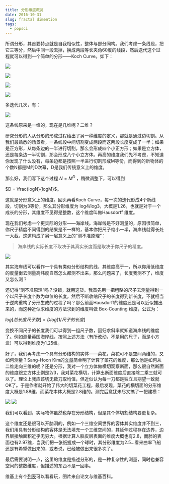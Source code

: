 ```yaml
---
title: 分形维度概览
date: 2016-10-31
slug: fractal dimention
tags:
  - popsci
---
```


所谓分形，其首要特点就是自我相似性，整体与部分同构。我们考虑一条线段，把它三等分，然后中间一段去掉，换成两段等长夹角60度的线段，然后迭代这个过程就可以得到一个简单的分形——Koch Curve。如下：

![](https://yufree.github.io/blogcn/figure/fractal.png)

![](https://yufree.github.io/blogcn/figure/fractal2.png)

![](https://yufree.github.io/blogcn/figure/fractal3.png)

![](https://yufree.github.io/blogcn/figure/fractal4.png)

多迭代几次，有：

![](https://yufree.github.io/blogcn/figure/fractal5.png)

这条线原来是一维的，现在是几维呢？二维？

研究分形的人从分形的形成过程给出了另一种维度的定义，那就是通过边切割。从我们最熟悉的场景看，一条线段中间切割变成两段而这两段长度变成了一半；如果是正方形，从每条边的一半进行切割，那么会形成四个小正方形；如果是立方体，还是每条边一半切割，那会形成八个小立方体。再高的维度我们先不考虑，不知道你发现了什么没有，每条边都是按照一半进行切割形成M等份，而得到的新物体的个数N都是M的D次幂，D是我们传统意义上的维度。

那么好，我们写下这个过程 $N = M^D$ ，稍微调整下，可以得到 

$D = \frac{logN}{logM}$。

这就是分形意义上的维度。回头再看Koch Curve，每一次的迭代形成4个新线段，切割为3等份，那么其分形维度为 log4/log3，大概是1.26，也就是对于一个成长的分形，其维度不见得是整数，这个维度叫做Hausdorff 维度。

现在我们考虑一个更实际的分形——海岸线。海岸线是不好测量的，原因很简单，你尺子精度不同得到的结果是不一样的，基本你把尺子缩小一半，海岸线就得长处一大截，这道构成了另一层意义上的“测不准原理”：

> 海岸线的实际长度不取决于其真实长度而是取决于你尺子的精度。

![](https://yufree.github.io/blogcn/figure/fractal6.png)

其实海岸线可以看作一个具有类似分形结构的线，其维度高于一，所以你用低维度的度量衡去测量高纬度自然怎么都测不出来，那么问题来了，长度我测不了，维度又怎么测？

还记得“测不准原理”吗？没错，就用这货。我首先用一把粗略的尺子去测量得到一个以尺子长度个数为单位的长度，然后不断收缩尺子的长度得到新长度，不就相当于逆向重构了分形生成的过程了吗？那么前面Hausdorff的维度还是可以近似推出来的，而这种近似求维度的方法求到的维度叫做 Box-Counting 维度，公式为：

$log[总长度尺子数] = D log[1/尺子的长度]$

变换不同尺子的长度我们可以得到一组尺子数，回归求斜率就知道海岸线的维度了。例如测量英国海岸线，按照上述方法（有所改动，不是用的尺子，而是小方盒）可以得到维度为1.25维。

好了，我们再考虑一个具有分形结构的实体——菜花，菜花可不是空间两维的，又如何测量？Sang-Hoon Kim的[文章](http://each.uspnet.usp.br/sistcomplexos/SC1/Fractal/Brocoli.pdf)简单明了计算了菜花的维度，那么他是如何从二维走向三维的呢？还是分形，我对一个立方体做横切观察断面，那么很自然断面的维度跟立方体比例是2/3，我对菜花横切，计算出断面维度后直接除二乘三就可以了。理论上我应该切无数刀取均值，但近似认为每一刀都是独立且期望一致就OK了。于是作者就开始了伟大的切菜花工程，最后发现，菜花的横切面的分形维度大概是1.88维，而菜花本体大概是2.8维的。测完后意犹未尽又搞了一把建模：

![](https://yufree.github.io/blogcn/figure/fractal7.png)
![](https://yufree.github.io/blogcn/figure/fractal8.png)

我们可以看到，实际物体虽然也存在分形结构，但是其个体切割结构要更复杂。

这个维度还是很可以开脑洞的，例如一个三维空间世界的客体其实维度并不到三，我们用具有分形结构的客体是无法填充一个三维空间的，其延伸过程存在边界，边界层接触面积近乎无穷大。根据计算人脑皮层表面的维度大概也有2.8，而肺的表面也有2.97维，当我们把一张纸握成一个球时，其分形维度为2.5…看来曲率飞船还是有希望做出来的，或者说，已经被做出来很多次了。

最后需要说明一点，这里的维度是描述分形的，是一种复杂性的测量，同时也兼容空间的整数维度，但描述的东西不是一回事。

维基上有个[列表](https://en.wikipedia.org/wiki/List_of_fractals_by_Hausdorff_dimension)可以看看玩，图片来自论文与维基百科。